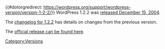 {{#dotorgredirect: https://wordpress.org/support/wordpress-version/version-1-2-2/}}
WordPress 1.2.2 was [http://wordpress.org/news/2004/12/one-point-two-two/ released December 15, 2004].

The [[Changelog/1.2.2|changelog for 1.2.2]] has details on changes from the previous version. 

The [http://wordpress.org/download/release-archive/ official release can be found here].

{{Versions}}

[[Category:Versions]]
